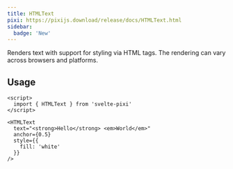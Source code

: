 ```yaml
---
title: HTMLText
pixi: https://pixijs.download/release/docs/HTMLText.html
sidebar:
  badge: 'New'
---
```


Renders text with support for styling via HTML tags. The rendering can vary across browsers and platforms. 

## Usage

```svelte live
<script>
  import { HTMLText } from 'svelte-pixi'
</script>

<HTMLText
  text="<strong>Hello</strong> <em>World</em>"
  anchor={0.5}
  style={{
    fill: 'white'
  }}
/>
```
